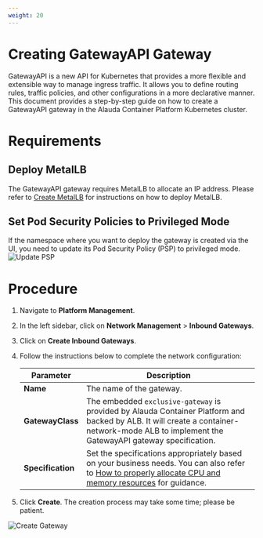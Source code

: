 ```yaml
---
weight: 20
---
```


# Creating GatewayAPI Gateway

GatewayAPI is a new API for Kubernetes that provides a more flexible and extensible way to manage ingress traffic. It allows you to define routing rules, traffic policies, and other configurations in a more declarative manner.  
This document provides a step-by-step guide on how to create a GatewayAPI gateway in the Alauda Container Platform Kubernetes cluster.

# Requirements

## Deploy MetalLB

The GatewayAPI gateway requires MetalLB to allocate an IP address. Please refer to [Create MetalLB](../functions/create_metallb.mdx) for instructions on how to deploy MetalLB.

## Set Pod Security Policies to Privileged Mode

If the namespace where you want to deploy the gateway is created via the UI, you need to update its Pod Security Policy (PSP) to privileged mode.  
![Update PSP](../assets/update_psp.png)

# Procedure

1. Navigate to **Platform Management**.
2. In the left sidebar, click on **Network Management** > **Inbound Gateways**.
3. Click on **Create Inbound Gateways**.
4. Follow the instructions below to complete the network configuration:

   | Parameter         | Description                                                                                                                                                                                            |
   | ----------------- | ------------------------------------------------------------------------------------------------------------------------------------------------------------------------------------------------------ |
   | **Name**          | The name of the gateway.                                                                                                                                                                               |
   | **GatewayClass**  | The embedded `exclusive-gateway` is provided by Alauda Container Platform and backed by ALB. It will create a container-network-mode ALB to implement the GatewayAPI gateway specification.            |
   | **Specification** | Set the specifications appropriately based on your business needs. You can also refer to [How to properly allocate CPU and memory resources](../how_to/decide_performance_selection.mdx) for guidance. |

5. Click **Create**. The creation process may take some time; please be patient.

![Create Gateway](../assets/create_gatewayapi_gateway.png)
